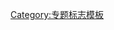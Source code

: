 {{WPBannerMeta
|PROJECT = 时间
 |BANNER_NAME = Template:WikiProject Time
 |substcheck=<includeonly>{{subst:</includeonly><includeonly>substcheck}}</includeonly>
 |small={{{small|}}}
 |category={{{category|¬}}}
 |listas={{{listas|}}}
|IMAGE_LEFT = BadSalzdetfurthBadenburgerStr060529.jpg

|QUALITY_SCALE       = extended
 |class={{{class|}}}
 |auto={{{auto|}}}
 |importance     = {{{importance|}}}

|ASSESSMENT_LINK     = 
|COMMENTS            = yes
 |COMMENTS_CAT       = 
 |COMMENTS_FORCE     = yes

|MAIN_ARTICLE     = 
|PORTAL           = 
|PORTAL_IMG       = 

}}<noinclude>{{documentation}}[[Category:专题标志模板]]</noinclude>